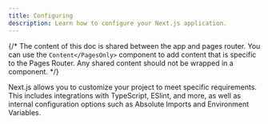 ```yaml
---
title: Configuring
description: Learn how to configure your Next.js application.
---
```


{/* The content of this doc is shared between the app and pages router. You can use the `Content</PagesOnly>` component to add content that is specific to the Pages Router. Any shared content should not be wrapped in a component. */}

Next.js allows you to customize your project to meet specific requirements. This includes integrations with TypeScript, ESlint, and more, as well as internal configuration options such as Absolute Imports and Environment Variables.
